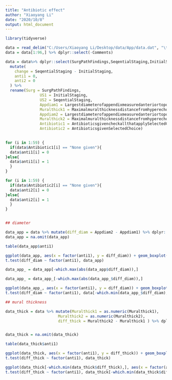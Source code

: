 ```yaml
---
title: "Antibiotic effect"
author: "Xiaoyang Li"
date: "2020/10/8"
output: html_document
---
```

```r
library(tidyverse)

data = read_delim("C:/Users/Xiaoyang Li/Desktop/data/App/data.dat", "\t", escape_double = FALSE, trim_ws = TRUE) 
data = data[1:96,] %>% dplyr::select(-Comments)

data = data%>% dplyr::select(SurgPathFindings,SeqentialStaging,InitialStaging, Largestdiameterofappendixmeasuredanteriortoposteriorwithcompress,  Largestdiameterofappendixmeasuredanteriortoposteriorwithcompre_A,Maximalmuralthicknessdistancefromhyperechoicluminalinterfacetoou, Maximalmuralthicknessdistancefromhyperechoicluminalinterfaceto_A, AntibioticsgivencheckallthatapplySelectedChoice, AntibioticsgivenSelectedChoice ) %>% 
  mutate(
    change = SeqentialStaging - InitialStaging,
    anti1 = 0,
    anti2 = 0
  ) %>% 
  rename(Surg = SurgPathFindings,
               US1 = InitialStaging,
               US2 = SeqentialStaging,
               Appdiam1 = Largestdiameterofappendixmeasuredanteriortoposteriorwithcompress,
               Muralthick1 = Maximalmuralthicknessdistancefromhyperechoicluminalinterfacetoou,
               Appdiam2 = Largestdiameterofappendixmeasuredanteriortoposteriorwithcompre_A,
               Muralthick2 = Maximalmuralthicknessdistancefromhyperechoicluminalinterfaceto_A,
               Antibiotic1 = AntibioticsgivencheckallthatapplySelectedChoice,
               Antibiotic2 = AntibioticsgivenSelectedChoice) 
  

for (i in 1:59) {
  if(data$Antibiotic1[i] == "None given"){
  data$anti1[i] = 0
}else{
  data$anti1[i] = 1
  }
}

for (i in 1:59) {
  if(data$Antibiotic2[i] == "None given"){
  data$anti2[i] = 0
}else{
  data$anti2[i] = 1
  }
}


## diameter

data_app = data %>% mutate(diff_diam = Appdiam2 - Appdiam1) %>% dplyr::select(diff_diam, anti1)
data_app = na.omit(data_app)

table(data_app$anti1)

ggplot(data_app, aes(x = factor(anti1), y = diff_diam)) + geom_boxplot()
t.test(diff_diam ~ factor(anti1), data_app)

data_app_ = data_app[-which.max(abs(data_app$diff_diam)),]

data_app_ = data_app_[-which.max(abs(data_app_$diff_diam)),]

ggplot(data_app_, aes(x = factor(anti1), y = diff_diam)) + geom_boxplot()
t.test(diff_diam ~ factor(anti1), data[-which.min(data_app_$diff_diam),])

## mural thickness

data_thick = data %>% mutate(Muralthick1 = as.numeric(Muralthick1), 
                       Muralthick2 = as.numeric(Muralthick2),
                       diff_thick = Muralthick2 - Muralthick1 ) %>% dplyr::select(diff_thick, anti1)


data_thick = na.omit(data_thick)

table(data_thick$anti1)

ggplot(data_thick, aes(x = factor(anti1), y = diff_thick)) + geom_boxplot()
t.test(diff_thick ~ factor(anti1), data_thick)

ggplot(data_thick[-which.min(data_thick$diff_thick),], aes(x = factor(anti1), y = diff_thick)) + geom_boxplot()
t.test(diff_thick ~ factor(anti1), data_thick[-which.min(data_thick$diff_thick),])


```

